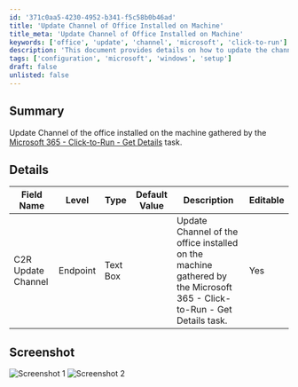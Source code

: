```yaml
---
id: '371c0aa5-4230-4952-b341-f5c58b0b46ad'
title: 'Update Channel of Office Installed on Machine'
title_meta: 'Update Channel of Office Installed on Machine'
keywords: ['office', 'update', 'channel', 'microsoft', 'click-to-run']
description: 'This document provides details on how to update the channel of the Office installed on a machine, using the Microsoft 365 - Click-to-Run - Get Details task. It includes a summary, detailed field information, and screenshots for reference.'
tags: ['configuration', 'microsoft', 'windows', 'setup']
draft: false
unlisted: false
---
```

## Summary

Update Channel of the office installed on the machine gathered by the [Microsoft 365 - Click-to-Run - Get Details](https://proval.itglue.com/DOC-5078775-17917390) task.

## Details

| Field Name             | Level    | Type      | Default Value | Description                                                                 | Editable |
|-----------------------|----------|-----------|---------------|-----------------------------------------------------------------------------|----------|
| C2R Update Channel     | Endpoint | Text Box  |               | Update Channel of the office installed on the machine gathered by the Microsoft 365 - Click-to-Run - Get Details task. | Yes      |

## Screenshot

![Screenshot 1](../../../static/img/Endpoint---C2R-Update-Channel/image_1.png)
![Screenshot 2](../../../static/img/Endpoint---C2R-Update-Channel/image_2.png)












